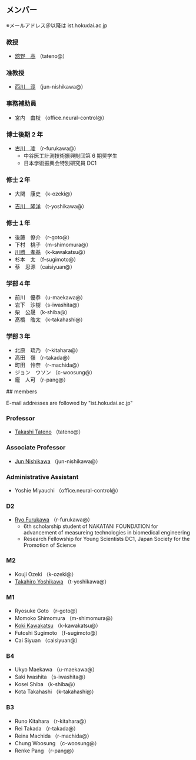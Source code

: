 <Ja>

## メンバー

※メールアドレス＠以降は ist.hokudai.ac.jp

### 教授

- [舘野　高](https://tt-lab.ist.hokudai.ac.jp/home/members/tateno) （tateno@）

### 准教授

- [西川　淳](https://tt-lab.ist.hokudai.ac.jp/home/members/nishikawa) （jun-nishikawa@）

### 事務補助員

- 宮内　由枝 （office.neural-control@）

### 博士後期 2 年

- [古川　凌](https://furukawa-homepage.web.app/index-j.html) （r-furukawa@）
  - 中谷医工計測技術振興財団第 6 期奨学生
  - 日本学術振興会特別研究員 DC1

### 修士２年

- 大関　康史 （k-ozeki@）

- [吉川　隆洋](https://shijimi.dev/) （t-yoshikawa@）

### 修士１年

- 後藤　僚介 （r-goto@）
- 下村　桃子 （m-shimomura@）
- [川勝　孝基](https://koki-kawakatsu.web.app/) （k-kawakatsu@）
- 杉本　太 （f-sugimoto@）
- 蔡　思源 （caisiyuan@）

### 学部４年

- 前川　優恭 （u-maekawa@）
- 岩下　沙樹 （s-iwashita@）
- 柴　公晟 （k-shiba@）
- 髙橋　皓太 （k-takahashi@）

### 学部３年

- 北原　琉乃 （r-kitahara@）
- 高田　嶺 （r-takada@）
- 町田　怜奈 （r-machida@）
- ジョン　ウソン （c-woosung@）
- 龐　人可 （r-pang@）

</Ja>

<En>
## members

E-mail addresses are followed by "ist.hokudai.ac.jp"

### Professor

- [Takashi Tateno](https://tt-lab.ist.hokudai.ac.jp/home/members/tateno) （tateno@）

### Associate Professor

- [Jun Nishikawa](https://tt-lab.ist.hokudai.ac.jp/home/members/nishikawa) （jun-nishikawa@）

### Administrative Assistant

- Yoshie Miyauchi （office.neural-control@）

### D2

- [Ryo Furukawa](https://furukawa-homepage.web.app/index.html) （r-furukawa@）
  - 6th scholarship student of NAKATANI FOUNDATION for advancement of measureing technologies in biomedical engineering
  - Research Fellowship for Young Scientists DC1, Japan Society for the Promotion of Science

### M2

- Kouji Ozeki （k-ozeki@）
- [Takahiro Yoshikawa](https://shijimi.dev/) （t-yoshikawa@）

### M1

- Ryosuke Goto （r-goto@）
- Momoko Shimomura （m-shimomura@）
- [Koki Kawakatsu](https://koki-kawakatsu.web.app/) （k-kawakatsu@）
- Futoshi Sugimoto （f-sugimoto@）
- Cai Siyuan （caisiyuan@）

### B4

- Ukyo Maekawa （u-maekawa@）
- Saki Iwashita （s-iwashita@）
- Kosei Shiba （k-shiba@）
- Kota Takahashi （k-takahashi@）

### B3

- Runo Kitahara （r-kitahara@）
- Rei Takada （r-takada@）
- Reina Machida （r-machida@）
- Chung Woosung （c-woosung@）
- Renke Pang （r-pang@）

</En>
